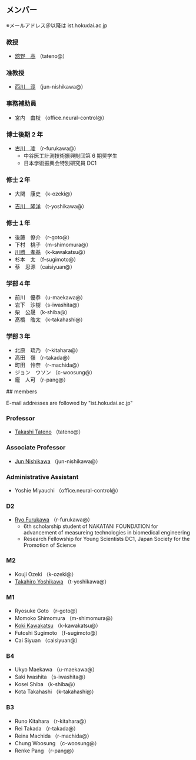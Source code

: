 <Ja>

## メンバー

※メールアドレス＠以降は ist.hokudai.ac.jp

### 教授

- [舘野　高](https://tt-lab.ist.hokudai.ac.jp/home/members/tateno) （tateno@）

### 准教授

- [西川　淳](https://tt-lab.ist.hokudai.ac.jp/home/members/nishikawa) （jun-nishikawa@）

### 事務補助員

- 宮内　由枝 （office.neural-control@）

### 博士後期 2 年

- [古川　凌](https://furukawa-homepage.web.app/index-j.html) （r-furukawa@）
  - 中谷医工計測技術振興財団第 6 期奨学生
  - 日本学術振興会特別研究員 DC1

### 修士２年

- 大関　康史 （k-ozeki@）

- [吉川　隆洋](https://shijimi.dev/) （t-yoshikawa@）

### 修士１年

- 後藤　僚介 （r-goto@）
- 下村　桃子 （m-shimomura@）
- [川勝　孝基](https://koki-kawakatsu.web.app/) （k-kawakatsu@）
- 杉本　太 （f-sugimoto@）
- 蔡　思源 （caisiyuan@）

### 学部４年

- 前川　優恭 （u-maekawa@）
- 岩下　沙樹 （s-iwashita@）
- 柴　公晟 （k-shiba@）
- 髙橋　皓太 （k-takahashi@）

### 学部３年

- 北原　琉乃 （r-kitahara@）
- 高田　嶺 （r-takada@）
- 町田　怜奈 （r-machida@）
- ジョン　ウソン （c-woosung@）
- 龐　人可 （r-pang@）

</Ja>

<En>
## members

E-mail addresses are followed by "ist.hokudai.ac.jp"

### Professor

- [Takashi Tateno](https://tt-lab.ist.hokudai.ac.jp/home/members/tateno) （tateno@）

### Associate Professor

- [Jun Nishikawa](https://tt-lab.ist.hokudai.ac.jp/home/members/nishikawa) （jun-nishikawa@）

### Administrative Assistant

- Yoshie Miyauchi （office.neural-control@）

### D2

- [Ryo Furukawa](https://furukawa-homepage.web.app/index.html) （r-furukawa@）
  - 6th scholarship student of NAKATANI FOUNDATION for advancement of measureing technologies in biomedical engineering
  - Research Fellowship for Young Scientists DC1, Japan Society for the Promotion of Science

### M2

- Kouji Ozeki （k-ozeki@）
- [Takahiro Yoshikawa](https://shijimi.dev/) （t-yoshikawa@）

### M1

- Ryosuke Goto （r-goto@）
- Momoko Shimomura （m-shimomura@）
- [Koki Kawakatsu](https://koki-kawakatsu.web.app/) （k-kawakatsu@）
- Futoshi Sugimoto （f-sugimoto@）
- Cai Siyuan （caisiyuan@）

### B4

- Ukyo Maekawa （u-maekawa@）
- Saki Iwashita （s-iwashita@）
- Kosei Shiba （k-shiba@）
- Kota Takahashi （k-takahashi@）

### B3

- Runo Kitahara （r-kitahara@）
- Rei Takada （r-takada@）
- Reina Machida （r-machida@）
- Chung Woosung （c-woosung@）
- Renke Pang （r-pang@）

</En>
